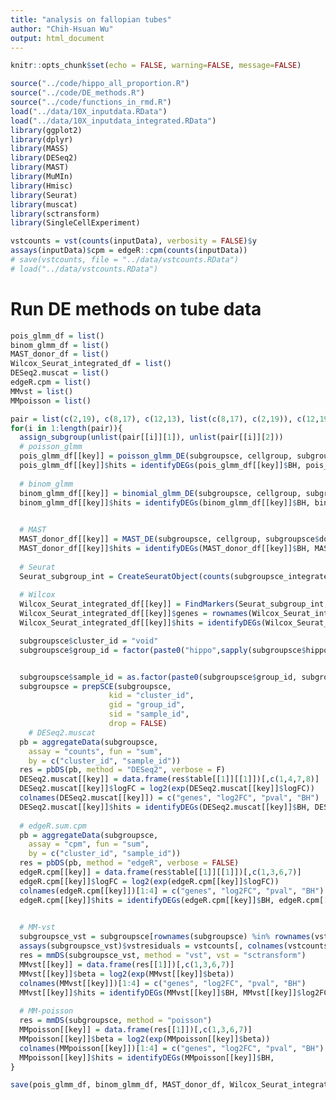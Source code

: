 ```yaml
---
title: "analysis on fallopian tubes"
author: "Chih-Hsuan Wu"
output: html_document
---
```

```r
knitr::opts_chunk$set(echo = FALSE, warning=FALSE, message=FALSE)
```

```r
source("../code/hippo_all_proportion.R")
source("../code/DE_methods.R")
source("../code/functions_in_rmd.R")
load("../data/10X_inputdata.RData")
load("../data/10X_inputdata_integrated.RData")
library(ggplot2)
library(dplyr)
library(MASS)
library(DESeq2)
library(MAST)
library(MuMIn)
library(Hmisc)
library(Seurat)
library(muscat)
library(sctransform)
library(SingleCellExperiment)
```

```r
vstcounts = vst(counts(inputData), verbosity = FALSE)$y
assays(inputData)$cpm = edgeR::cpm(counts(inputData))
# save(vstcounts, file = "../data/vstcounts.RData")
# load("../data/vstcounts.RData")
```

# Run DE methods on tube data
```r
pois_glmm_df = list()
binom_glmm_df = list()
MAST_donor_df = list()
Wilcox_Seurat_integrated_df = list()
DESeq2.muscat = list()
edgeR.cpm = list()
MMvst = list() 
MMpoisson = list()

pair = list(c(2,19), c(8,17), c(12,13), list(c(8,17), c(2,19)), c(12,19))
for(i in 1:length(pair)){
  assign_subgroup(unlist(pair[[i]][1]), unlist(pair[[i]][2]))
  # poisson_glmm
  pois_glmm_df[[key]] = poisson_glmm_DE(subgroupsce, cellgroup, subgroupsce$donor)
  pois_glmm_df[[key]]$hits = identifyDEGs(pois_glmm_df[[key]]$BH, pois_glmm_df[[key]]$log2FC, subgroupsce@metadata$log2mean, subgroupsce@metadata$log2meandiff, newcriteria = T)
  
  # binom_glmm
  binom_glmm_df[[key]] = binomial_glmm_DE(subgroupsce, cellgroup, subgroupsce$donor)
  binom_glmm_df[[key]]$hits = identifyDEGs(binom_glmm_df[[key]]$BH, binom_glmm_df[[key]]$log2FC, subgroupsce@metadata$log2mean, subgroupsce@metadata$log2meandiff, newcriteria = T)

  
  # MAST
  MAST_donor_df[[key]] = MAST_DE(subgroupsce, cellgroup, subgroupsce$donor)
  MAST_donor_df[[key]]$hits = identifyDEGs(MAST_donor_df[[key]]$BH, MAST_donor_df[[key]]$log2FC)
  
  # Seurat
  Seurat_subgroup_int = CreateSeuratObject(counts(subgroupsce_integrated), project = as.character(subgroupsce$hippo_cluster), assay = "RNA", meta.data = data.frame(colData(subgroupsce)))
  
  # Wilcox
  Wilcox_Seurat_integrated_df[[key]] = FindMarkers(Seurat_subgroup_int, ident.1 = as.character(group1), ident.2 = as.character(group2), test.use = "wilcox")
  Wilcox_Seurat_integrated_df[[key]]$genes = rownames(Wilcox_Seurat_integrated_df[[key]])
  Wilcox_Seurat_integrated_df[[key]]$hits = identifyDEGs(Wilcox_Seurat_integrated_df[[key]]$p_val_adj, Wilcox_Seurat_integrated_df[[key]]$avg_log2FC)

  subgroupsce$cluster_id = "void"
  subgroupsce$group_id = factor(paste0("hippo",sapply(subgroupsce$hippo_cluster,                                        function(x){ifelse(x%in% group1, paste0(group1, collapse = "_"), paste0(group2, collapse = "_"))})), levels = paste0("hippo",c(paste0(group1, collapse = "_"), paste0(group2, collapse = "_"))))


  subgroupsce$sample_id = as.factor(paste0(subgroupsce$group_id, subgroupsce$donor))
  subgroupsce = prepSCE(subgroupsce,
                      kid = "cluster_id", 
                      gid = "group_id",
                      sid = "sample_id",
                      drop = FALSE)
    # DESeq2.muscat
  pb = aggregateData(subgroupsce,
    assay = "counts", fun = "sum",
    by = c("cluster_id", "sample_id"))
  res = pbDS(pb, method = "DESeq2", verbose = F)
  DESeq2.muscat[[key]] = data.frame(res$table[[1]][[1]])[,c(1,4,7,8)]
  DESeq2.muscat[[key]]$logFC = log2(exp(DESeq2.muscat[[key]]$logFC))
  colnames(DESeq2.muscat[[key]]) = c("genes", "log2FC", "pval", "BH")
  DESeq2.muscat[[key]]$hits = identifyDEGs(DESeq2.muscat[[key]]$BH, DESeq2.muscat[[key]]$log2FC)
  
  # edgeR.sum.cpm
  pb = aggregateData(subgroupsce,
    assay = "cpm", fun = "sum",
    by = c("cluster_id", "sample_id"))
  res = pbDS(pb, method = "edgeR", verbose = FALSE)
  edgeR.cpm[[key]] = data.frame(res$table[[1]][[1]])[,c(1,3,6,7)]
  edgeR.cpm[[key]]$logFC = log2(exp(edgeR.cpm[[key]]$logFC))
  colnames(edgeR.cpm[[key]])[1:4] = c("genes", "log2FC", "pval", "BH")
  edgeR.cpm[[key]]$hits = identifyDEGs(edgeR.cpm[[key]]$BH, edgeR.cpm[[key]]$log2FC)

  
  # MM-vst
  subgroupsce_vst = subgroupsce[rownames(subgroupsce) %in% rownames(vstcounts),]
  assays(subgroupsce_vst)$vstresiduals = vstcounts[, colnames(vstcounts)%in% colnames(subgroupsce_vst)]
  res = mmDS(subgroupsce_vst, method = "vst", vst = "sctransform")
  MMvst[[key]] = data.frame(res[[1]])[,c(1,3,6,7)]
  MMvst[[key]]$beta = log2(exp(MMvst[[key]]$beta))
  colnames(MMvst[[key]])[1:4] = c("genes", "log2FC", "pval", "BH")
  MMvst[[key]]$hits = identifyDEGs(MMvst[[key]]$BH, MMvst[[key]]$log2FC)
  
  # MM-poisson
  res = mmDS(subgroupsce, method = "poisson")
  MMpoisson[[key]] = data.frame(res[[1]])[,c(1,3,6,7)]
  MMpoisson[[key]]$beta = log2(exp(MMpoisson[[key]]$beta))
  colnames(MMpoisson[[key]])[1:4] = c("genes", "log2FC", "pval", "BH")
  MMpoisson[[key]]$hits = identifyDEGs(MMpoisson[[key]]$BH,                                    MMpoisson[[key]]$log2FC) 
}
```
```r
save(pois_glmm_df, binom_glmm_df, MAST_donor_df, Wilcox_Seurat_integrated_df, DESeq2.muscat, edgeR.cpm, MMvst, MMpoisson,file = "./data/10X_DEresult_update.RData")
```
